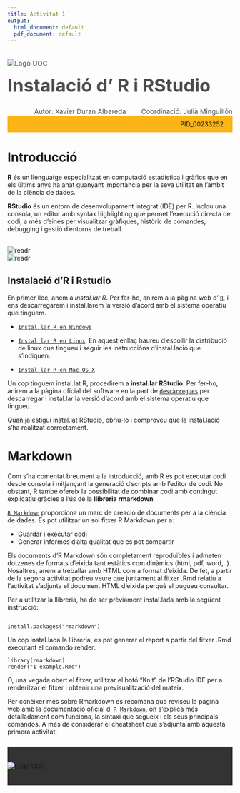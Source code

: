 ```yaml
---
title: Activitat 1
output:
  html_document: default
  pdf_document: default
---
```




<!--Header-->
<div><div class="row" style="color: #4D4D4D;font-size: 15px;padding-bottom: 20px"><div class="col-md-7"><img src="http://materials.cv.uoc.edu/cdocent/common/img/logo-uoc.png" alt="Logo UOC" class="img-responsive" style="margin:20px 0px 0px"></div><div class="col-md-5"><h1 style="margin:15px 0px 0px;font-size: 40px;">Instalació d' R i RStudio </h1><div style="text-align:left;margin-top: 5px;"></div></div></div>


<div class="row" style="color: #4D4D4D;font-size: 15px;padding-bottom: 20px background: #FCB517"><div style="text-align:right;">Autor: Xavier Duran Albareda <span style="margin-left: 30px;">Coordinació: Julià Minguillón</span></div></div>


<div class="row" style="background: #FCB517;padding: 10px 20px;"><div style="text-align:right;">PID_00233252 </div></div>

# Introducció

**R** és un llenguatge especialitzat en computació estadística i gràfics que en els últims anys ha anat
guanyant importància per la seva utilitat en l'àmbit de la ciència de dades.


**RStudio**  és un entorn de desenvolupament integrat (IDE) per R. Inclou una consola, un editor amb syntax highlighting que permet l'execució directa de codi, a més d'eines per visualitzar gràfiques, històric de comandes, debugging i gestió d'entorns de treball. 


<br><div class="row"><div class="col-sm-3"><img src="images/r.png" alt="readr" align></div><div class="row"><div class="col-sm-3"><img src="images/Rstudio.png" alt="readr"></div></div>


## Instalació d'R i Rstudio

En primer lloc, anem a *instal.lar R*. Per fer-ho, anirem a la pàgina web d' [`R`](https://cran.r-project.org/), i ens descarregarem i instal.larem la versió d'acord amb el sistema operatiu que tinguem. 


- [`Instal.lar R en Windows`](https://cran.r-project.org/bin/windows/base/)

- [`Instal.lar R en Linux`](https://cran.r-project.org/bin/linux/). En aquest enllaç haureu d'escollir la distribució de linux que tingueu i seguir les instruccións d'instal.lació que s'indiquen. 

- [`Instal.lar R en Mac OS X`](https://cran.r-project.org/)




Un cop tinguem instal.lat R, procedirem a **instal.lar RStudio**. Per fer-ho, anirem a la pàgina oficial del software en la part de [`descàrregues`](https://rstudio.com/products/rstudio/download/) per descarregar i instal.lar la versió d'acord amb el sistema operatiu que tingueu. 


Quan ja estigui instal.lat RStudio, obriu-lo i comproveu que la instal.lació s'ha realitzat correctament. 

# Markdown 

Com s'ha comentat breument a la introducció, amb R es pot executar codi desde consola i mitjançant la generació d'scripts amb l'editor de codi.  No obstant, R també ofereix la possibilitat de combinar codi amb contingut explicatiu gràcies a l'ús de la **llibreria rmarkdown** 

[`R Markdown`](https://rmarkdown.rstudio.com/) proporciona un marc de creació de documents per a la ciència de dades. Es pot utilitzar un sol fitxer R Markdown per a:

- Guardar i executar codi
- Generar informes d'alta qualitat que es pot compartir

Els documents d'R Markdown són completament reproduïbles i admeten dotzenes de formats d'eixida tant estàtics com dinàmics (html, pdf, word,..). Nosaltres, anem a treballar amb HTML com a format d'eixida. De fet, a partir de la segona activitat podreu veure que juntament al fitxer .Rmd relatiu a l'activitat s'adjunta el document HTML d'eixida perquè el pugueu consultar. 

Per a utilitzar la llibreria, ha de ser prèviament instal.lada amb la següent instrucció:
```

install.packages("rmarkdown")

```
Un cop instal.lada la llibreria, es pot generar el report a partir del fitxer .Rmd executant el comando render:

```
library(rmarkdown)
render("1-example.Rmd")

```

O, una vegada obert el fitxer, utilitzar el botó “Knit” de l'RStudio IDE per a renderitzar el fitxer i obtenir una previsualització del mateix. 

Per conèixer més sobre Rmarkdown es recomana que reviseu la pàgina web amb la documentació oficial d' [`R Markdown`](https://rmarkdown.rstudio.com/), on s'explica més detalladament com funciona, la sintaxi que segueix i els seus principals comandos. A més de considerar el cheatsheet que s'adjunta amb aquesta primera activitat. 


 


<!--Footer-->
 <div style="background: #333333;padding: 35px 0px;margin-top: 25px;"><div class="row"><div class="col-sm-12"><img src="http://materials.cv.uoc.edu/cdocent/common/img/logo-uoc-bottom.png" alt="Logo UOC" class="img-responsive" style="margin: 0 auto; display: block;"></div></div></div>
<!--/Footer-->



